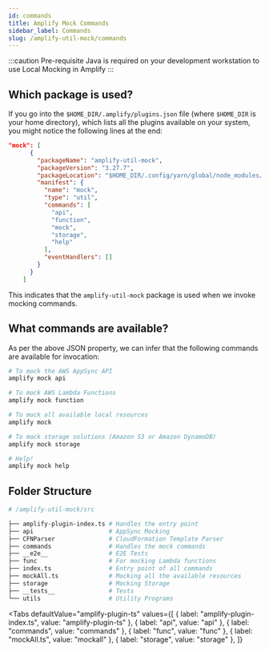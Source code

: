 ```yaml
---
id: commands
title: Amplify Mock Commands
sidebar_label: Commands
slug: /amplify-util-mock/commands
---
```




:::caution Pre-requisite
Java is required on your development workstation to use Local Mocking in Amplify
:::

## Which package is used?

If you go into the `$HOME_DIR/.amplify/plugins.json` file (where `$HOME_DIR` is your home directory), which lists all the plugins available on your system, you might notice the following lines at the end:

```json {3}
"mock": [
      {
        "packageName": "amplify-util-mock",
        "packageVersion": "3.27.7",
        "packageLocation": "$HOME_DIR/.config/yarn/global/node_modules/amplify-util-mock",
        "manifest": {
          "name": "mock",
          "type": "util",
          "commands": [
            "api",
            "function",
            "mock",
            "storage",
            "help"
          ],
          "eventHandlers": []
        }
      }
    ]

```

This indicates that the `amplify-util-mock` package is used when we invoke mocking commands.

## What commands are available?

As per the above JSON property, we can infer that the following commands are available for invocation:

```bash
# To mock the AWS AppSync API
amplify mock api

# To mock AWS Lambda Functions
amplify mock function

# To mock all available local resources
amplify mock

# To mock storage solutions (Amazon S3 or Amazon DynamoDB)
amplify mock storage

# Help!
amplify mock help
```

## Folder Structure

```bash {2}
# /amplify-util-mock/src

├── amplify-plugin-index.ts # Handles the entry point
├── api                     # AppSync Mocking
├── CFNParser               # CloudFormation Template Parser
├── commands                # Handles the mock commands
├── __e2e__                 # E2E Tests
├── func                    # For mocking Lambda functions
├── index.ts                # Entry point of all commands
├── mockAll.ts              # Mocking all the available resources
├── storage                 # Mocking Storage
├── __tests__               # Tests
└── utils                   # Utility Programs
```

<Tabs
  defaultValue="amplify-plugin-ts"
  values={[
    { label: "amplify-plugin-index.ts", value: "amplify-plugin-ts" },
    { label: "api", value: "api" },
    { label: "commands", value: "commands" },
    { label: "func", value: "func" },
    { label: "mockAll.ts", value: "mockall" },
    { label: "storage", value: "storage" },
  ]}
>
  <TabItem value="amplify-plugin-ts">
    <TabAmplifyPlugin />
  </TabItem>
</Tabs>
